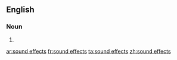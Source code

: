 ==English==

===Noun===
{{head|en|noun plural form}}

# {{plural of|sound effect|lang=en}}

[[ar:sound effects]]
[[fr:sound effects]]
[[ta:sound effects]]
[[zh:sound effects]]